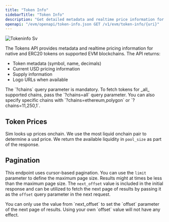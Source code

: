 ```yaml
---
title: "Token Info"
sidebarTitle: "Token Info"
description: "Get detailed metadata and realtime price information for any native asset or ERC20 token including symbol, name, decimals, supply information, USD pricing, and logo URLs."
openapi: "/evm/openapi/token-info.json GET /v1/evm/token-info/{uri}"
---
```



![Tokeninfo Sv](/images/tokeninfo.svg)

The Tokens API provides metadata and realtime pricing information for native and ERC20 tokens on supported EVM blockchains. The API returns:

- Token metadata (symbol, name, decimals)
- Current USD pricing information
- Supply information
- Logo URLs when available

<Note>
  The `?chains` query parameter is mandatory.
  To fetch tokens for _all_ supported chains, pass the `?chains=all` query parameter.
  You can also specify specific chains with `?chains=ethereum,polygon` or `?chains=11,250,1`.
</Note>

<Accordion title="Supported Chains">
  <SupportedChains endpoint="token_info" />
</Accordion>

## Token Prices

Sim looks up prices onchain. We use the most liquid onchain pair to determine a usd price. We return the available liquidity in `pool_size` as part of the response.

## Pagination

This endpoint uses cursor-based pagination. You can use the `limit` parameter to define the maximum page size.
Results might at times be less than the maximum page size.
The `next_offset` value is included in the initial response and can be utilized to fetch the next page of results by passing it as the `offset` query parameter in the next request.

<Warning>
  You can only use the value from `next_offset` to set the `offset` parameter of the next page of results. Using your own `offset` value will not have any effect.
</Warning>